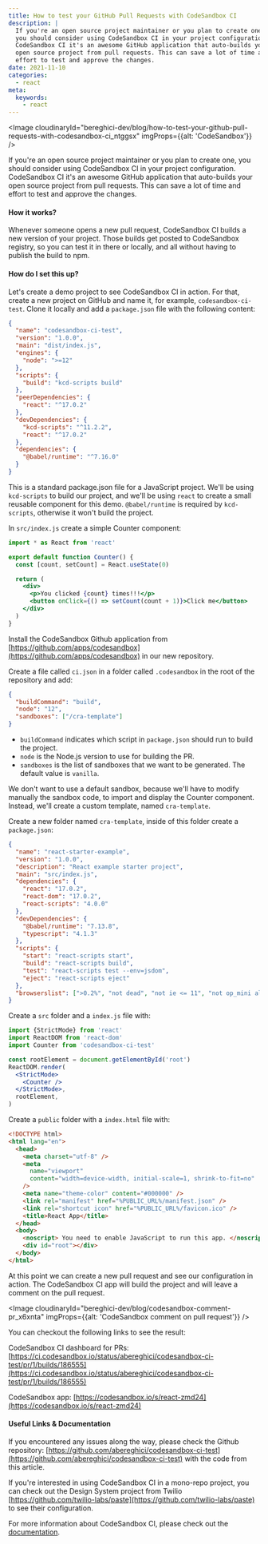 ```yaml
---
title: How to test your GitHub Pull Requests with CodeSandbox CI
description: |
  If you're an open source project maintainer or you plan to create one,
  you should consider using CodeSandbox CI in your project configuration.
  CodeSandbox CI it's an awesome GitHub application that auto-builds your
  open source project from pull requests. This can save a lot of time and
  effort to test and approve the changes.
date: 2021-11-10
categories:
  - react
meta:
  keywords:
    - react
---
```


<Image
  cloudinaryId="bereghici-dev/blog/how-to-test-your-github-pull-requests-with-codesandbox-ci_ntggsx"
  imgProps={{alt: 'CodeSandbox'}}
/>

If you're an open source project maintainer or you plan to create one, you
should consider using CodeSandbox CI in your project configuration. CodeSandbox
CI it's an awesome GitHub application that auto-builds your open source project
from pull requests. This can save a lot of time and effort to test and approve
the changes.

#### How it works?

Whenever someone opens a new pull request, CodeSandbox CI builds a new version
of your project. Those builds get posted to CodeSandbox registry, so you can
test it in there or locally, and all without having to publish the build to
npm⁠.

#### How do I set this up?

Let's create a demo project to see CodeSandbox CI in action. For that, create a
new project on GitHub and name it, for example, `codesandbox-ci-test`. Clone it
locally and add a `package.json` file with the following content:

```json
{
  "name": "codesandbox-ci-test",
  "version": "1.0.0",
  "main": "dist/index.js",
  "engines": {
    "node": ">=12"
  },
  "scripts": {
    "build": "kcd-scripts build"
  },
  "peerDependencies": {
    "react": "^17.0.2"
  },
  "devDependencies": {
    "kcd-scripts": "^11.2.2",
    "react": "^17.0.2"
  },
  "dependencies": {
    "@babel/runtime": "^7.16.0"
  }
}
```

This is a standard package.json file for a JavaScript project. We'll be using
`kcd-scripts` to build our project, and we'll be using `react` to create a small
reusable component for this demo. `@babel/runtime` is required by `kcd-scripts`,
otherwise it won't build the project.

In `src/index.js` create a simple Counter component:

```jsx
import * as React from 'react'

export default function Counter() {
  const [count, setCount] = React.useState(0)

  return (
    <div>
      <p>You clicked {count} times!!!</p>
      <button onClick={() => setCount(count + 1)}>Click me</button>
    </div>
  )
}
```

Install the CodeSandbox Github application from
[https://github.com/apps/codesandbox](https://github.com/apps/codesandbox) in
our new repository.

Create a file called `ci.json` in a folder called `.codesandbox` in the root of
the repository and add:

```json
{
  "buildCommand": "build",
  "node": "12",
  "sandboxes": ["/cra-template"]
}
```

- `buildCommand` indicates which script in `package.json` should run to build
  the project.
- `node` is the Node.js version to use for building the PR.
- `sandboxes` is the list of sandboxes that we want to be generated. The default
  value is `vanilla`.

We don't want to use a default sandbox, because we'll have to modify manually
the sandbox code, to import and display the Counter component. Instead, we'll
create a custom template, named `cra-template`.

Create a new folder named `cra-template`, inside of this folder create a
`package.json`:

```json
{
  "name": "react-starter-example",
  "version": "1.0.0",
  "description": "React example starter project",
  "main": "src/index.js",
  "dependencies": {
    "react": "17.0.2",
    "react-dom": "17.0.2",
    "react-scripts": "4.0.0"
  },
  "devDependencies": {
    "@babel/runtime": "7.13.8",
    "typescript": "4.1.3"
  },
  "scripts": {
    "start": "react-scripts start",
    "build": "react-scripts build",
    "test": "react-scripts test --env=jsdom",
    "eject": "react-scripts eject"
  },
  "browserslist": [">0.2%", "not dead", "not ie <= 11", "not op_mini all"]
}
```

Create a `src` folder and a `index.js` file with:

```jsx
import {StrictMode} from 'react'
import ReactDOM from 'react-dom'
import Counter from 'codesandbox-ci-test'

const rootElement = document.getElementById('root')
ReactDOM.render(
  <StrictMode>
    <Counter />
  </StrictMode>,
  rootElement,
)
```

Create a `public` folder with a `index.html` file with:

```html
<!DOCTYPE html>
<html lang="en">
  <head>
    <meta charset="utf-8" />
    <meta
      name="viewport"
      content="width=device-width, initial-scale=1, shrink-to-fit=no"
    />
    <meta name="theme-color" content="#000000" />
    <link rel="manifest" href="%PUBLIC_URL%/manifest.json" />
    <link rel="shortcut icon" href="%PUBLIC_URL%/favicon.ico" />
    <title>React App</title>
  </head>
  <body>
    <noscript> You need to enable JavaScript to run this app. </noscript>
    <div id="root"></div>
  </body>
</html>
```

At this point we can create a new pull request and see our configuration in
action. The CodeSandbox CI app will build the project and will leave a comment
on the pull request.

<Image
  cloudinaryId="bereghici-dev/blog/codesandbox-comment-pr_x6xnta"
  imgProps={{alt: 'CodeSandbox comment on pull request'}}
/>

You can checkout the following links to see the result:

CodeSandbox CI dashboard for PRs:
[https://ci.codesandbox.io/status/abereghici/codesandbox-ci-test/pr/1/builds/186555](https://ci.codesandbox.io/status/abereghici/codesandbox-ci-test/pr/1/builds/186555)

CodeSandbox app:
[https://codesandbox.io/s/react-zmd24](https://codesandbox.io/s/react-zmd24)

#### Useful Links & Documentation

If you encountered any issues along the way, please check the Github repository:
[https://github.com/abereghici/codesandbox-ci-test](https://github.com/abereghici/codesandbox-ci-test)
with the code from this article.

If you're interested in using CodeSandbox CI in a mono-repo project, you can
check out the Design System project from Twilio
[https://github.com/twilio-labs/paste](https://github.com/twilio-labs/paste) to
see their configuration.

For more information about CodeSandbox CI, please check out the
[documentation](https://codesandbox.io/docs/ci).
